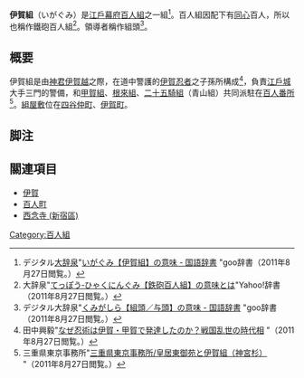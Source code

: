 '''伊賀組'''（いがぐみ）是[[江戶幕府|江戶幕府]][[百人組|百人組]]之一組<ref>デジタル[[大辞泉|大辞泉]]"[http://dictionary.goo.ne.jp/leaf/jn2/10065/m0u/ いがぐみ【伊賀組】の意味 - 国語辞書] {{Wayback|url=http://dictionary.goo.ne.jp/leaf/jn2/10065/m0u/ |date=20140202124106 }}"goo辞書（2011年8月27日閲覧。）</ref>。百人組因配下有[[同心_(官職)|同心]]百人，所以也稱作鐵砲百人組<ref>大辞泉"[https://archive.is/20120708062648/dic.yahoo.co.jp/dsearch/0/0na/12739300/ てっぽう‐ひゃくにんぐみ【鉄砲百人組】の意味とは]"Yahoo!辞書（2011年8月27日閲覧。）</ref>。領導者稱作組頭<ref>デジタル大辞泉"[http://dictionary.goo.ne.jp/leaf/jn2/62989/m0u/%E3%81%8F%E3%81%BF/ くみがしら【組頭／与頭】の意味 - 国語辞書] {{Wayback|url=http://dictionary.goo.ne.jp/leaf/jn2/62989/m0u/%E3%81%8F%E3%81%BF/ |date=20140202124111 }}"goo辞書（2011年8月27日閲覧。）</ref>。

== 概要 ==
伊賀組是由[[伊賀越|神君伊賀越]]之際，在道中警護的[[伊賀流|伊賀忍者]]之子孫所構成<ref>田中興毅"[http://www.iganinja.net/qankoku/ なぜ忍術は伊賀・甲賀で発達したのか？戦国乱世の時代相] {{Wayback|url=http://www.iganinja.net/qankoku/ |date=20130312053819 }}"（2011年8月27日閲覧。）</ref>，負責[[江戶城|江戶城]]大手三門的警備，和[[甲賀組|甲賀組]]、[[根來組|根來組]]、[[二十五騎組|二十五騎組]]（青山組）共同派駐在[[百人番所|百人番所]]<ref>三重県東京事務所"[http://www.pref.mie.lg.jp/TOKYO/HP/yukari/10.htm 三重県東京事務所/皇居東御苑と伊賀組（神宮杉）] {{webarchive|url=https://web.archive.org/web/20120303125741/http://www.pref.mie.lg.jp/TOKYO/HP/yukari/10.htm |date=2012-03-03 }}"（2011年8月27日閲覧。）</ref>。[[組屋敷|組屋敷]]位在[[四谷仲町|四谷仲町]]、[[若葉_(新宿區)|伊賀町]]。

== 脚注 ==
{{Reflist}}

== 關連項目 ==
* [[伊賀|伊賀]]
* [[百人町|百人町]]
* [[西念寺_(新宿區)|西念寺 (新宿區)]]

[[Category:百人組|Category:百人組]]